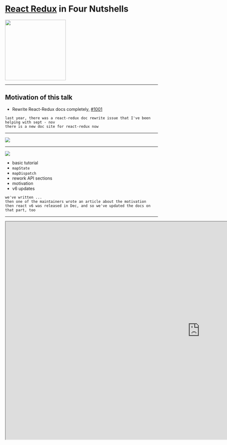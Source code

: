 
# [React Redux](https://react-redux.js.org) in Four Nutshells

<img src="https://react-redux.js.org/img/redux.svg" width="200" />

---

## Motivation of this talk

- Rewrite React-Redux docs completely, [#1001](https://github.com/reduxjs/react-redux/issues/1001)

```notes
last year, there was a react-redux doc rewrite issue that I've been helping with sept - nov
there is a new doc site for react-redux now
```

---

![](./assets/docs-work.png)

---


<div style={{ padding: "2rem" }}>
  <img src="https://i.imgur.com/hd1rZE1.png" />
</div>

- basic tutorial
- `mapState`
- `mapDispatch`
- rework API sections
- motivation
- v6 updates

```notes
we've written ...
then one of the maintainers wrote an article about the motivation
then react v6 was released in Dec, and so we've updated the docs on that part, too
```

---

<iframe src="https://react-redux.js.org/" width="1280" height="720" />

check out [the new docsite](https://react-redux.js.org)

```notes
- docusaurus
- netlify
```

---

## What I've Learned 🤔

- 🤔 I know every little about the two libraries
- 🔮 Appreciate the design and implementation of the public APIs

```notes
i am, however, by no means an expert in this topic
on the contrary, throughout this process i've really learned how little I know about react redux

both redux and react redux are relatively small libraries
but are both core to many many apps

and by writing the doc i've learned to appreciate some of the design and implementation of the APIs
they are really really interesting and i cannot help but wanting to share with everyone
```

---

## What I've Also Learned ✌🏻

- 👍 They're constantly adapting to changes
  - React's new context API, `forwardRef`, [v6](https://github.com/reduxjs/react-redux/releases/tag/v6.0.0)
  - `hooks`, [#1063](https://github.com/reduxjs/react-redux/issues/1063)
  - Developers' requests, e.g. recent RFC _dynamic reducers_, [#1150](https://github.com/reduxjs/react-redux/issues/1150)

* ❤️ People are putting tremendous work into helping each other

```notes
and how both the libraries are constantly adapting to changes, be it the new APIs in the ecosystem, developers' requests,

context, for instance, react-redux v6 adapted to that, which we'll talk about later
hooks RFCs were published end of oct, people were excited about it
and there were a lot of interesting attempts around `useRedux`

and that people are putting tremendous work into helping each other

should have done this earlier but...
i never "feel ready" as in feel I've known enough to be able to give a talk
but i guess following the spirit of react knowledgeable
i should share the learning process because we're all constantly a work in progress
```

---

## React Redux in Four Nutshells

- 🌰 Using Redux with a UI
- 🌰 Performance Optimizations with `mapStateToProps`
- 🌰 Declarative API with `mapDispatchToProps`
- 🌰 React Redux v6

```notes
first i'd like to talk about how to use barebone redux by itself
then we'll look at the two main pieces of connect, mapState and mapDispatch
finally we'll take a look at react redux v6
```
